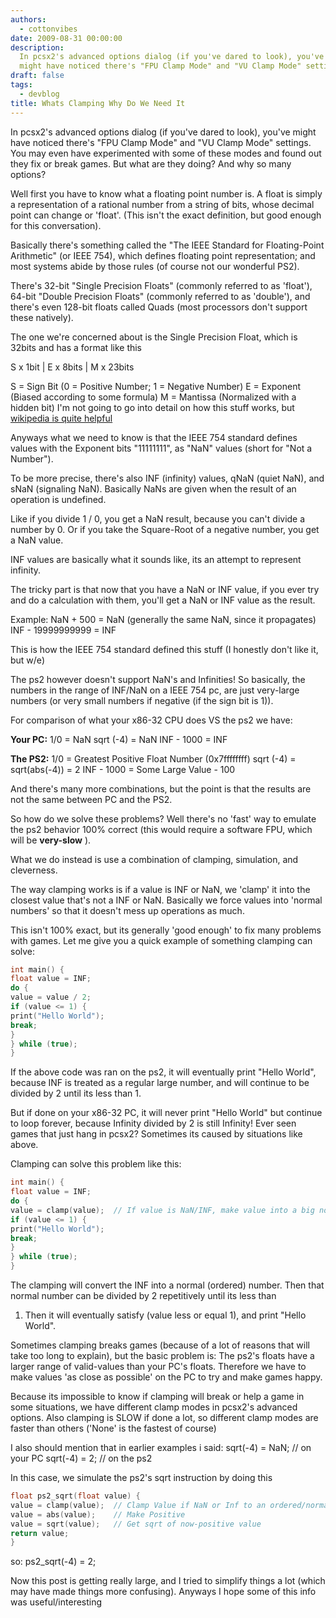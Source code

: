 ```yaml
---
authors:
  - cottonvibes
date: 2009-08-31 00:00:00
description:
  In pcsx2's advanced options dialog (if you've dared to look), you've
  might have noticed there's "FPU Clamp Mode" and "VU Clamp Mode" settings
draft: false
tags:
  - devblog
title: Whats Clamping Why Do We Need It
---
```


In pcsx2's advanced options dialog (if you've dared to look), you've
might have noticed there's "FPU Clamp Mode" and "VU Clamp Mode"
settings. You may even have experimented with some of these modes and
found out they fix or break games.
But what are they doing? And why so many options?

<!-- truncate -->

Well first you have to know what a floating point number is. A float is
simply a representation of a rational number from a string of bits,
whose decimal point can change or 'float'. (This isn't the exact
definition, but good enough for this conversation).

Basically there's something called the "The IEEE Standard for
Floating-Point Arithmetic" (or IEEE 754), which defines floating point
representation; and most systems abide by those rules (of course not our
wonderful PS2).

There's 32-bit "Single Precision Floats" (commonly referred to as
'float'), 64-bit "Double Precision Floats" (commonly referred to as
'double'), and there's even 128-bit floats called Quads (most processors
don't support these natively).

The one we're concerned about is the Single Precision Float, which is
32bits and has a format like this

S x 1bit \| E x 8bits \| M x 23bits

S = Sign Bit (0 = Positive Number; 1 = Negative Number)
E = Exponent (Biased according to some formula)
M = Mantissa (Normalized with a hidden bit)
I'm not going to go into detail on how this stuff works, but [wikipedia
is quite
helpful](http://en.wikipedia.org/wiki/IEEE_754-1985#Single-precision_32-bit)

Anyways what we need to know is that the IEEE 754 standard defines
values with the Exponent bits "11111111", as "NaN" values (short for
"Not a Number").

To be more precise, there's also INF (infinity) values, qNaN (quiet
NaN), and sNaN (signaling NaN).
Basically NaNs are given when the result of an operation is undefined.

Like if you divide 1 / 0, you get a NaN result, because you can't divide
a number by 0.
Or if you take the Square-Root of a negative number, you get a NaN
value.

INF values are basically what it sounds like, its an attempt to
represent infinity.

The tricky part is that now that you have a NaN or INF value, if you
ever try and do a calculation with them, you'll get a NaN or INF value
as the result.

Example:
NaN + 500 = NaN (generally the same NaN, since it propagates)
INF - 19999999999 = INF

This is how the IEEE 754 standard defined this stuff (I honestly don't
like it, but w/e)

The ps2 however doesn't support NaN's and Infinities!
So basically, the numbers in the range of INF/NaN on a IEEE 754 pc, are
just very-large numbers (or very small numbers if negative (if the sign
bit is 1)).

For comparison of what your x86-32 CPU does VS the ps2 we have:

**Your PC:**
1/0 = NaN
sqrt (-4) = NaN
INF - 1000 = INF

**The PS2:**
1/0 = Greatest Positive Float Number (0x7ffffffff)
sqrt (-4) = sqrt(abs(-4)) = 2
INF - 1000 = Some Large Value - 100

And there's many more combinations, but the point is that the results
are not the same between PC and the PS2.

So how do we solve these problems?
Well there's no 'fast' way to emulate the ps2 behavior 100% correct
(this would require a software FPU, which will be **very-slow** ).

What we do instead is use a combination of clamping, simulation, and
cleverness.

The way clamping works is if a value is INF or NaN, we 'clamp' it into
the closest value that's not a INF or NaN.
Basically we force values into 'normal numbers' so that it doesn't mess
up operations as much.

This isn't 100% exact, but its generally 'good enough' to fix many
problems with games.
Let me give you a quick example of something clamping can solve:

```cpp
int main() {
float value = INF;
do {
value = value / 2;
if (value <= 1) {
print("Hello World");
break;
}
} while (true);
}
```

If the above code was ran on the ps2, it will eventually print "Hello
World", because INF is treated as a regular large number, and will
continue to be divided by 2 until its less than 1.

But if done on your x86-32 PC, it will never print "Hello World" but
continue to loop forever, because Infinity divided by 2 is still
Infinity!
Ever seen games that just hang in pcsx2? Sometimes its caused by
situations like above.

Clamping can solve this problem like this:

```cpp
int main() {
float value = INF;
do {
value = clamp(value);  // If value is NaN/INF, make value into a big normal number value = value / 2;
if (value <= 1) {
print("Hello World");
break;
}
} while (true);
}
```

The clamping will convert the INF into a normal (ordered) number. Then
that normal number can be divided by 2 repetitively until its less than

1. Then it will eventually satisfy (value less or equal 1), and print
   "Hello World".

Sometimes clamping breaks games (because of a lot of reasons that will
take too long to explain), but the basic problem is:
The ps2's floats have a larger range of valid-values than your PC's
floats. Therefore we have to make values 'as close as possible' on the
PC to try and make games happy.

Because its impossible to know if clamping will break or help a game in
some situations, we have different clamp modes in pcsx2's advanced
options.
Also clamping is SLOW if done a lot, so different clamp modes are faster
than others ('None' is the fastest of course)

I also should mention that in earlier examples i said:
sqrt(-4) = NaN; // on your PC
sqrt(-4) = 2; // on the ps2

In this case, we simulate the ps2's sqrt instruction by doing this

```cpp
float ps2_sqrt(float value) {
value = clamp(value);  // Clamp Value if NaN or Inf to an ordered/normal number
value = abs(value);    // Make Positive
value = sqrt(value);   // Get sqrt of now-positive value
return value;
}
```

so:
ps2_sqrt(-4) = 2;

Now this post is getting really large, and I tried to simplify things a
lot (which may have made things more confusing).
Anyways I hope some of this info was useful/interesting
